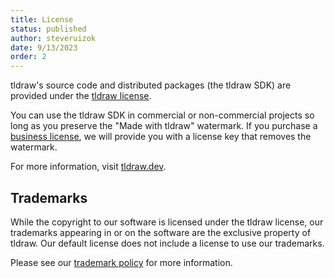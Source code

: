 ```yaml
---
title: License
status: published
author: steveruizok
date: 9/13/2023
order: 2
---
```


tldraw's source code and distributed packages (the tldraw SDK) are provided under the [tldraw license](https://github.com/tldraw/tldraw/blob/main/LICENSE.md).

You can use the tldraw SDK in commercial or non-commercial projects so long as you preserve the "Made with tldraw" watermark. If you purchase a [business license](https://tldraw.dev/#pricing), we will provide you with a license key that removes the watermark.

For more information, visit [tldraw.dev](https://tldraw.dev/#pricing).

## Trademarks

While the copyright to our software is licensed under the tldraw license, our trademarks appearing in or on the software are the exclusive property of tldraw. Our default license does not include a license to use our trademarks.

Please see our [trademark policy](https://github.com/tldraw/tldraw/blob/main/TRADEMARKS.md) for more information.
